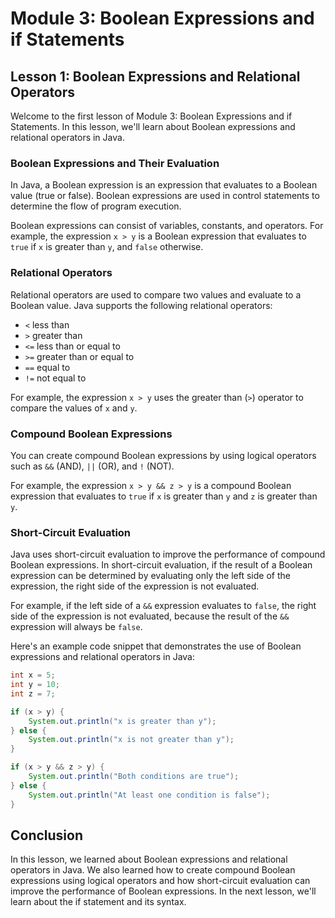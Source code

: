 # Module 3: Boolean Expressions and if Statements

## Lesson 1: Boolean Expressions and Relational Operators

Welcome to the first lesson of Module 3: Boolean Expressions and if Statements. In this lesson, we'll learn about Boolean expressions and relational operators in Java.

### Boolean Expressions and Their Evaluation

In Java, a Boolean expression is an expression that evaluates to a Boolean value (true or false). Boolean expressions are used in control statements to determine the flow of program execution.

Boolean expressions can consist of variables, constants, and operators. For example, the expression `x > y` is a Boolean expression that evaluates to `true` if `x` is greater than `y`, and `false` otherwise.

### Relational Operators

Relational operators are used to compare two values and evaluate to a Boolean value. Java supports the following relational operators:

- `<` less than
- `>` greater than
- `<=` less than or equal to
- `>=` greater than or equal to
- `==` equal to
- `!=` not equal to

For example, the expression `x > y` uses the greater than (`>`) operator to compare the values of `x` and `y`.

### Compound Boolean Expressions

You can create compound Boolean expressions by using logical operators such as `&&` (AND), `||` (OR), and `!` (NOT).

For example, the expression `x > y && z > y` is a compound Boolean expression that evaluates to `true` if `x` is greater than `y` and `z` is greater than `y`.

### Short-Circuit Evaluation

Java uses short-circuit evaluation to improve the performance of compound Boolean expressions. In short-circuit evaluation, if the result of a Boolean expression can be determined by evaluating only the left side of the expression, the right side of the expression is not evaluated.

For example, if the left side of a `&&` expression evaluates to `false`, the right side of the expression is not evaluated, because the result of the `&&` expression will always be `false`.

Here's an example code snippet that demonstrates the use of Boolean expressions and relational operators in Java:

```java
int x = 5;
int y = 10;
int z = 7;

if (x > y) {
    System.out.println("x is greater than y");
} else {
    System.out.println("x is not greater than y");
}

if (x > y && z > y) {
    System.out.println("Both conditions are true");
} else {
    System.out.println("At least one condition is false");
}
```

## Conclusion

In this lesson, we learned about Boolean expressions and relational operators in Java. We also learned how to create compound Boolean expressions using logical operators and how short-circuit evaluation can improve the performance of Boolean expressions. In the next lesson, we'll learn about the if statement and its syntax.
